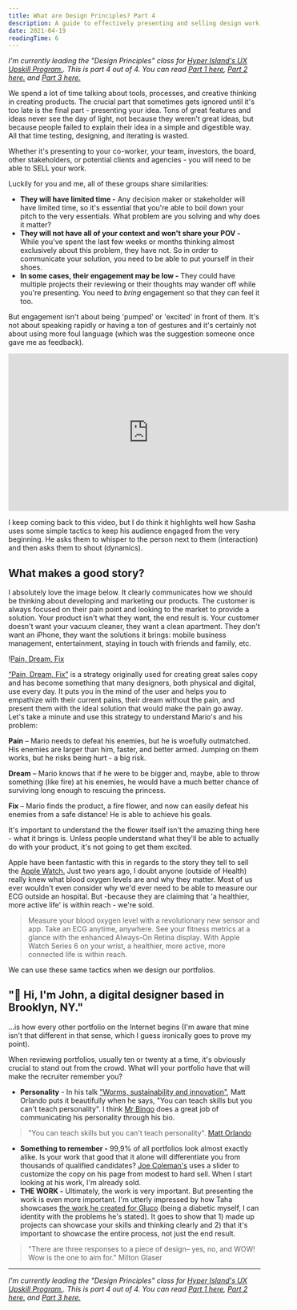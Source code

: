 ```yaml
---
title: What are Design Principles? Part 4
description: A guide to effectively presenting and selling design work, focusing on storytelling techniques and portfolio creation strategies.
date: 2021-04-19
readingTime: 6
---
```


*I'm currently leading the "Design Principles" class for <a href="https://www.hyperisland.com/programs-and-courses/ux-designer-upskill">Hyper Island's UX Upskill Program.</a>. This is part 4 out of 4. You can read <a href="/design-principles/">Part 1 here</a>, <a href="/design-principles-part2/">Part 2 here.</a> and <a href="/design-principles-part3/">Part 3 here.</a>*

We spend a lot of time talking about tools, processes, and creative thinking in creating products. The crucial part that sometimes gets ignored until it's too late is the final part - presenting your idea. Tons of great features and ideas never see the day of light, not because they weren't great ideas, but because people failed to explain their idea in a simple and digestible way. All that time testing, designing, and iterating is wasted.

Whether it's presenting to your co-worker, your team, investors, the board, other stakeholders, or potential clients and agencies - you will need to be able to SELL your work.

Luckily for you and me, all of these groups share similarities:

- **They will have limited time -** Any decision maker or stakeholder will have limited time, so it's essential that you're able to boil down your pitch to the very essentials. What problem are you solving and why does it matter?
- **They will not have all of your context and won't share your POV -** While you've spent the last few weeks or months thinking almost exclusively about this problem, they have not. So in order to communicate your solution, you need to be able to put yourself in their shoes.
- **In some cases, their engagement may be low -** They could have multiple projects their reviewing or their thoughts may wander off while you're presenting. You need to *bring* engagement so that they can feel it too.

But engagement isn't about being 'pumped' or 'excited' in front of them. It's not about speaking rapidly or having a ton of gestures and it's certainly not about using more foul language (which was the suggestion someone once gave me as feedback).


<iframe class="youtube" width="560" height="315" src="https://www.youtube.com/embed/hvaOu5kCFgU?rel=0" frameborder="0" allowfullscreen></iframe>


I keep coming back to this video, but I do think it highlights well how Sasha uses some simple tactics to keep his audience engaged from the very beginning. He asks them to whisper to the person next to them (interaction) and then asks them to shout (dynamics).

## What makes a good story?

I absolutely love the image below. It clearly communicates how we should be thinking about developing and marketing our products. The customer is always focused on their pain point and looking to the market to provide a solution. Your product isn't what they want, the end result is. Your customer doesn't want your vacuum cleaner, they want a clean apartment. They don't want an iPhone, they want the solutions it brings: mobile business management, entertainment, staying in touch with friends and family, etc.

!<a href="/images/articles/1434045296884.png">Pain, Dream, Fix</a>

<a href="/understanding-pain-dream-fix/">“Pain, Dream, Fix”</a> is a strategy originally used for creating great sales copy and has become something that many designers, both physical and digital, use every day. It puts you in the mind of the user and helps you to empathize with their current pains, their dream without the pain, and present them with the ideal solution that would make the pain go away. Let's take a minute and use this strategy to understand Mario's and his problem:

**Pain** – Mario needs to defeat his enemies, but he is woefully outmatched. His enemies are larger than him, faster, and better armed. Jumping on them works, but he risks being hurt - a big risk.

**Dream** – Mario knows that if he were to be bigger and, maybe, able to throw something (like fire) at his enemies, he would have a much better chance of surviving long enough to rescuing the princess.

**Fix** – Mario finds the product, a fire flower, and now can easily defeat his enemies from a safe distance! He is able to achieve his goals.

It's important to understand the the flower itself isn't the amazing thing here - what it brings is. Unless people understand what they'll be able to actually do with your product, it's not going to get them excited.

Apple have been fantastic with this in regards to the story they tell to sell the <a href="https://www.apple.com/apple-watch-series-6/">Apple Watch.</a> Just two years ago, I doubt anyone (outside of Health) really knew what blood oxygen levels are and why they matter. Most of us ever wouldn't even consider why we'd ever need to be able to measure our ECG outside an hospital. But -because they are claiming that 'a healthier, more active life' is within reach - we're sold.

> Measure your blood oxygen level with a revolutionary new sensor and app. Take an ECG anytime, anywhere. See your fitness metrics at a glance with the enhanced Always-On Retina display. With Apple Watch Series 6 on your wrist, a healthier, more active, more connected life is within reach.

We can use these same tactics when we design our portfolios.

## "👋 Hi, I'm John, a digital designer based in Brooklyn, NY."

...is how every other portfolio on the Internet begins (I'm aware that mine isn't that different in that sense, which I guess ironically goes to prove my point).

When reviewing portfolios, usually ten or twenty at a time, it's obviously crucial to stand out from the crowd. What will your portfolio have that will make the recruiter remember you?

- **Personality** - In his talk <a href="https://videos.theconference.se/matt-orlando-worms-sustainability-and-innovation">"Worms, sustainability and innovation"</a>, Matt Orlando puts it beautifully when he says, "You can teach skills but you can't teach personality". I think <a href="https://mr.bingo/about/">Mr Bingo</a> does a great job of communicating his personality through his bio.

> "You can teach skills but you can't teach personality".
<a href="https://videos.theconference.se/matt-orlando-worms-sustainability-and-innovation">Matt Orlando</a>

- **Something to remember -** 99,9% of all portfolios look almost exactly alike. Is your work that good that it alone will differentiate you from thousands of qualified candidates? <a href="https://getcoleman.com">Joe Coleman's</a> uses a slider to customize the copy on his page from modest to hard sell. When I start looking at his work, I'm already sold.
- **THE WORK -** Ultimately, the work is very important. But presenting the work is even more important. I'm utterly impressed by how Taha showcases <a href="https://tahahossain.com/gluco">the work he created for Gluco</a> (being a diabetic myself, I can identity with the problems he's stated). It goes to show that 1) made up projects can showcase your skills and thinking clearly and 2) that it's important to showcase the entire process, not just the end result.

>"There are three responses to a piece of design– yes, no, and WOW! Wow is the one to aim for."
Milton Glaser

---

*I'm currently leading the "Design Principles" class for <a href="https://www.hyperisland.com/programs-and-courses/ux-designer-upskill">Hyper Island's UX Upskill Program.</a>. This is part 4 out of 4. You can read <a href="/design-principles/">Part 1 here</a>, <a href="/design-principles-part2/">Part 2 here.</a> and <a href="/design-principles-part3/">Part 3 here.</a>*